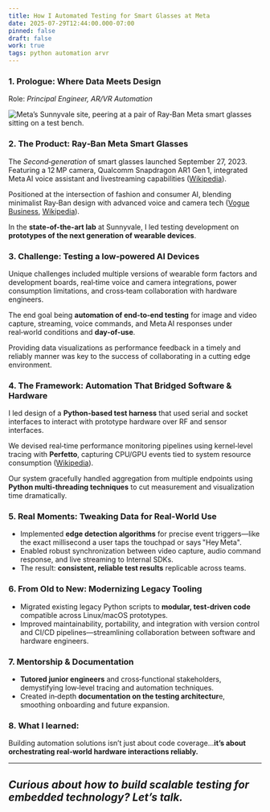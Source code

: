 ```yaml
---
title: How I Automated Testing for Smart Glasses at Meta
date: 2025-07-29T12:44:00.000-07:00
pinned: false
draft: false
work: true
tags: python automation arvr
---
```


### 1. Prologue: Where Data Meets Design

Role: *Principal Engineer, AR/VR Automation*

![](/uploads/meta_1.png "Meta’s Sunnyvale site, peering at a pair of Ray‑Ban Meta smart glasses sitting on a test bench.")


### 2. The Product: Ray‑Ban Meta Smart Glasses

The *Second‑generation* of smart glasses launched September 27, 2023. Featuring a 12 MP camera, Qualcomm Snapdragon AR1 Gen 1, integrated Meta AI voice assistant and livestreaming capabilities ([Wikipedia](https://en.wikipedia.org/wiki/Ray-Ban_Meta?utm_source=chatgpt.com "Ray-Ban Meta")). 

Positioned at the intersection of fashion and consumer AI, blending minimalist Ray‑Ban design with advanced voice and camera tech ([Vogue Business](https://www.voguebusiness.com/story/technology/metas-far-sighted-fashion-moment?utm_source=chatgpt.com "Meta's far-sighted fashion moment"), [Wikipedia](https://en.wikipedia.org/wiki/Ray-Ban_Meta?utm_source=chatgpt.com "Ray-Ban Meta")).

In the **state-of-the-art lab** at Sunnyvale, I led testing development on **prototypes of the next generation of wearable devices**.

### 3. Challenge: Testing a low-powered AI Devices

Unique challenges included multiple versions of wearable form factors and development boards, real‑time voice and camera integrations, power consumption limitations, and cross‑team collaboration with hardware engineers.

The end goal being **automation of end‑to‑end testing** for image and video capture, streaming, voice commands, and Meta AI responses under real‑world conditions and **day-of-use**.

Providing data visualizations as performance feedback in a timely and reliably manner was key to the success of collaborating in a cutting edge environment.

### 4. The Framework: Automation That Bridged Software & Hardware

I led design of a **Python‑based test harness** that used serial and socket interfaces to interact with prototype hardware over RF and sensor interfaces.

We devised real‑time performance monitoring pipelines using kernel‑level tracing with **Perfetto**, capturing CPU/GPU events tied to system resource consumption ([Wikipedia](https://en.wikipedia.org/wiki/Ray-Ban_Meta?utm_source=chatgpt.com "Ray-Ban Meta")).

Our system gracefully handled aggregation from multiple endpoints using **Python multi-threading techniques** to cut measurement and visualization time dramatically.

### 5. Real Moments: Tweaking Data for Real‑World Use

* Implemented **edge detection algorithms** for precise event triggers—like the exact millisecond a user taps the touchpad or says "Hey Meta".
* Enabled robust synchronization between video capture, audio command response, and live streaming to Internal SDKs.
* The result: **consistent, reliable test results** replicable across teams.
  
### 6. From Old to New: Modernizing Legacy Tooling

* Migrated existing legacy Python scripts to **modular, test‑driven code** compatible across Linux/macOS prototypes.
* Improved maintainability, portability, and integration with version control and CI/CD pipelines—streamlining collaboration between software and hardware engineers.
  
### 7. Mentorship & Documentation

* **Tutored junior engineers** and cross‑functional stakeholders, demystifying low‑level tracing and automation techniques.
* Created in‑depth **documentation on the testing architectur**e, smoothing onboarding and future expansion.

### 8.  What I learned:

Building automation solutions isn’t just about code coverage...**it’s about orchestrating real‑world hardware interactions reliably.**

---

## *Curious about how to build scalable testing for embedded technology? Let’s talk.*




